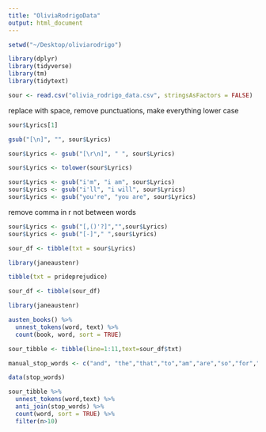 ```yaml
---
title: "OliviaRodrigoData"
output: html_document
---
```


```r
setwd("~/Desktop/oliviarodrigo")
```

```r
library(dplyr)
library(tidyverse)
library(tm)
library(tidytext)
```

```r
sour <- read.csv("olivia_rodrigo_data.csv", stringsAsFactors = FALSE)
```

replace \n with space, remove punctuations, make everything lower case

```r
sour$Lyrics[1]
```

```r
gsub("[\n]", "", sour$Lyrics)
```
```r
sour$Lyrics <- gsub("[\r\n]", " ", sour$Lyrics)
```
```r
sour$Lyrics <- tolower(sour$Lyrics)
```
```r
sour$Lyrics <- gsub("i'm", "i am", sour$Lyrics)
sour$Lyrics <- gsub("i'll", "i will", sour$Lyrics)
sour$Lyrics <- gsub("you're", "you are", sour$Lyrics)

```
remove comma in r not between words

```r
sour$Lyrics <- gsub("[,()'?]","",sour$Lyrics)
sour$Lyrics <- gsub("[-]"," ",sour$Lyrics)
```

```r
sour_df <- tibble(txt = sour$Lyrics) 
```
```r
library(janeaustenr)
```
```r
tibble(txt = prideprejudice)
```
```r
sour_df <- tibble(sour_df)
```
```r
library(janeaustenr)
```
```r
austen_books() %>%
  unnest_tokens(word, text) %>%
  count(book, word, sort = TRUE)
```
```r
sour_tibble <- tibble(line=1:11,text=sour_df$txt)
```
```r
manual_stop_words <- c("and", "the","that","to","am","are","so","for","be","it","a","of","in","cause","is","are","get")
```

```r
data(stop_words)
```
```r
sour_tibble %>%
  unnest_tokens(word,text) %>% 
  anti_join(stop_words) %>%
  count(word, sort = TRUE) %>%
  filter(n>10)
```